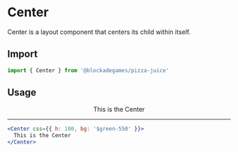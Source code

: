 
# Center

Center is a layout component that centers its child within itself.

## Import

```jsx
import { Center } from '@blockadegames/pizza-juice'
```

## Usage

<Center css={{ h: 100, bg: '$green-550' }}>
  This is the Center
</Center>

- - -

```jsx
<Center css={{ h: 100, bg: '$green-550' }}>
  This is the Center
</Center>
```
